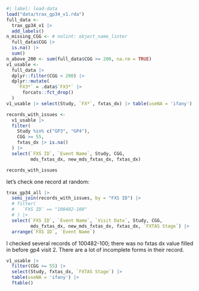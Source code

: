 ```r
#| label: load-data
load("data/trax_gp34_v1.rda")
full_data <-
  trax_gp34_v1 |>
  add_labels()
n_missing_CGG <- # nolint: object_name_linter
  full_data$CGG |>
  is.na() |>
  sum()
n_above_200 <- sum(full_data$CGG >= 200, na.rm = TRUE)
v1_usable <-
  full_data |>
  dplyr::filter(CGG < 200) |>
  dplyr::mutate(
    `FX3*` = .data$`FX3*` |>
      forcats::fct_drop()
  )
v1_usable |> select(Study, `FX*`, fxtas_dx) |> table(useNA = 'ifany') |> ftable()
```


```r
records_with_issues <- 
  v1_usable |>
  filter(
    Study %in% c("GP3", "GP4"),
    CGG >= 55,
    fxtas_dx |> is.na()
  ) |>
  select(`FXS ID`, `Event Name`, Study, CGG, 
         mds_fxtas_dx, new_mds_fxtas_dx, fxtas_dx)

records_with_issues
```

let's check one record at random:

```r
trax_gp34_all |>
  semi_join(records_with_issues, by = "FXS ID") |> 
  # filter(
  #   `FXS ID` == "100482-100"
  # ) |>
  select(`FXS ID`, `Event Name`, `Visit Date`, Study, CGG, 
         mds_fxtas_dx, new_mds_fxtas_dx, fxtas_dx, `FXTAS Stage`) |> 
  arrange(`FXS ID`, `Event Name`)
```

I checked several records of 100482-100; there was no fxtas dx value 
filled in before gp4 visit 2.
There are a lot of incomplete forms in their record.


```r
v1_usable |> 
  filter(CGG >= 55) |> 
  select(Study, fxtas_dx, `FXTAS Stage`) |> 
  table(useNA = 'ifany') |> 
  ftable()
```

